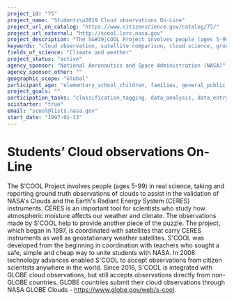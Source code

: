 ```yaml
---
project_id: "75"
project_name: "Students\u2019 Cloud observations On-Line"
project_url_on_catalog: "https://www.citizenscience.gov/catalog/75/"
project_url_external: "http://scool.larc.nasa.gov"
project_description: "The S&#39;COOL Project involves people (ages 5-99) in real science, taking and reporting ground truth observations of clouds to assist in the validation of NASA&#39;s Clouds and the Earth&#39;s Radiant Energy System (CERES) instruments. CERES  is an important tool for scientists who study how atmospheric moisture affects our weather and climate. The observations made by S&#39;COOL help to provide another piece of the puzzle. The project, which began in 1997, is coordinated with satellites that carry CERES instruments as well as geostationary weather satellites. S&#39;COOL was developed from the beginning in coordination with teachers who sought a safe, simple and cheap way to unite students with NASA. In 2008 technology advances enabled S&#39;COOL to accept observations from citizen scientists anywhere in the world. Since 2016, S&#39;COOL is integrated with GLOBE cloud observations, but still accepts observations directly from non-GLOBE countries. GLOBE countries submit their cloud observations through NASA GLOBE Clouds - https://www.globe.gov/web/s-cool."
keywords: "cloud observation, satellite comparison, cloud science, ground truth, NASA"
fields_of_science: "Climate and weather"
project_status: "active"
agency_sponsor: "National Aeronautics and Space Administration (NASA)"
agency_sponsor_other: ""
geographic_scope: "Global"
participant_age: "elementary_school_children, families, general_public, middle_school_children, seniors, teens"
project_goals: ""
participation_tasks: "classification_tagging, data_analysis, data_entry, identification, learning, measurement, observation, photography"
scistarter: "true"
email: "scool@lists.nasa.gov"
start_date: "1997-01-13"
---
```


# Students’ Cloud observations On-Line

The S&#39;COOL Project involves people (ages 5-99) in real science, taking and reporting ground truth observations of clouds to assist in the validation of NASA&#39;s Clouds and the Earth&#39;s Radiant Energy System (CERES) instruments. CERES  is an important tool for scientists who study how atmospheric moisture affects our weather and climate. The observations made by S&#39;COOL help to provide another piece of the puzzle. The project, which began in 1997, is coordinated with satellites that carry CERES instruments as well as geostationary weather satellites. S&#39;COOL was developed from the beginning in coordination with teachers who sought a safe, simple and cheap way to unite students with NASA. In 2008 technology advances enabled S&#39;COOL to accept observations from citizen scientists anywhere in the world. Since 2016, S&#39;COOL is integrated with GLOBE cloud observations, but still accepts observations directly from non-GLOBE countries. GLOBE countries submit their cloud observations through NASA GLOBE Clouds - https://www.globe.gov/web/s-cool.
